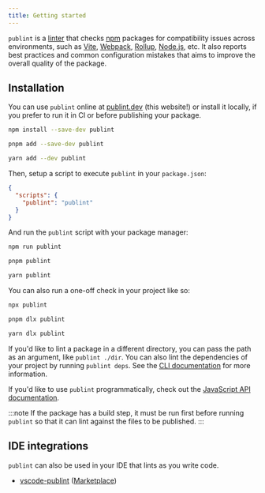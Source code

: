 ```yaml
---
title: Getting started
---
```



`publint` is a [linter](<https://en.wikipedia.org/wiki/Lint_(software)>) that checks [npm](https://npmjs.com) packages for compatibility issues across environments, such as [Vite](https://vite.dev), [Webpack](https://webpack.js.org), [Rollup](https://rollupjs.org), [Node.js](https://nodejs.org), etc. It also reports best practices and common configuration mistakes that aims to improve the overall quality of the package.

## Installation

You can use `publint` online at [publint.dev](https://publint.dev) (this website!) or install it locally, if you prefer to run it in CI or before publishing your package.

<Tabs syncKey="pm">
<TabItem label="npm">

```bash
npm install --save-dev publint
```

</TabItem>
<TabItem label="pnpm">

```bash
pnpm add --save-dev publint
```

</TabItem>
<TabItem label="yarn">

```bash
yarn add --dev publint
```

</TabItem>
</Tabs>

Then, setup a script to execute `publint` in your `package.json`:

```json title="package.json"
{
  "scripts": {
    "publint": "publint"
  }
}
```

And run the `publint` script with your package manager:

<Tabs syncKey="pm">
<TabItem label="npm">

```bash
npm run publint
```

</TabItem>
<TabItem label="pnpm">

```bash
pnpm publint
```

</TabItem>
<TabItem label="yarn">

```bash
yarn publint
```

</TabItem>
</Tabs>

You can also run a one-off check in your project like so:

<Tabs syncKey="pm">
<TabItem label="npm">

```bash
npx publint
```

</TabItem>
<TabItem label="pnpm">

```bash
pnpm dlx publint
```

</TabItem>
<TabItem label="yarn">

```bash
yarn dlx publint
```

</TabItem>
</Tabs>

If you'd like to lint a package in a different directory, you can pass the path as an argument, like `publint ./dir`. You can also lint the dependencies of your project by running `publint deps`. See the [CLI documentation](/docs/cli) for more information.

If you'd like to use `publint` programmatically, check out the [JavaScript API documentation](/docs/javascript-api).

:::note
If the package has a build step, it must be run first before running `publint` so that it can lint against the files to be published.
:::

## IDE integrations

`publint` can also be used in your IDE that lints as you write code.

- [vscode-publint](https://github.com/kravetsone/vscode-publint) ([Marketplace](https://marketplace.visualstudio.com/items?itemName=kravets.vscode-publint))
